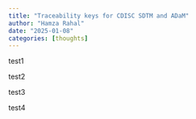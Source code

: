 ```yaml
---
title: "Traceability keys for CDISC SDTM and ADaM"
author: "Hamza Rahal"
date: "2025-01-08"
categories: [thoughts]
---
```


test1

test2

test3

test4
